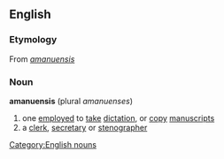 == English ==

===Etymology===
From {{L.}} ''[[amanuensis]]''

=== Noun ===

'''amanuensis'''  (plural ''amanuenses'')
#one [[employed]] to [[take]] [[dictation]], or [[copy]] [[manuscript]]s
#a [[clerk]], [[secretary]] or [[stenographer]]
[[Category:English nouns]]